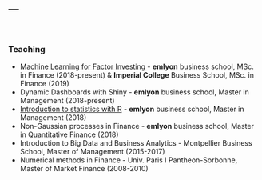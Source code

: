 ---
---
<br/>  

### Teaching
* [Machine Learning for Factor Investing](ml_factor.html) - **emlyon** business school, MSc. in Finance (2018-present) & **Imperial College** Business School, MSc. in Finance (2019)   
* Dynamic Dashboards with Shiny - **emlyon** business school, Master in Management (2018-present)  
* [Introduction to statistics with R](rstats.html) - **emlyon** business school, Master in Management (2018)   
* Non-Gaussian processes in Finance - **emlyon** business school, Master in Quantitative Finance (2018)   
* Introduction to Big Data and Business Analytics - Montpellier Business School, Master of Management (2015-2017)   
* Numerical methods in Finance - Univ. Paris I Pantheon-Sorbonne, Master of Market Finance (2008-2010)   

